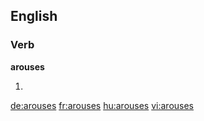 
==English==

===Verb===
'''arouses'''

# {{third-person singular of|[[arouse]]}}

[[de:arouses]]
[[fr:arouses]]
[[hu:arouses]]
[[vi:arouses]]